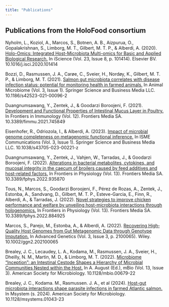 ```yaml
---
title: "Publications"
---
```


## Publications from the HoloFood consortium

Nyholm, L., Koziol, A., Marcos, S., Botnen, A. B., Aizpurua, O., Gopalakrishnan, S., Limborg, M. T., Gilbert, M. T. P., & Alberdi, A. (2020). 
[Holo-Omics: Integrated Host-Microbiota Multi-omics for Basic and Applied Biological Research.](https://doi.org/10.1016/j.isci.2020.101414) In iScience (Vol. 23, Issue 8, p. 101414). Elsevier BV. 10.1016/j.isci.2020.101414

Bozzi, D., Rasmussen, J. A., Carøe, C., Sveier, H., Nordøy, K., Gilbert, M. T. P., & Limborg, M. T. (2021). 
[Salmon gut microbiota correlates with disease infection status: potential for monitoring health in farmed animals.](https://doi.org/10.1186/s42523-021-00096-2) In Animal Microbiome (Vol. 3, Issue 1). Springer Science and Business Media LLC. 10.1186/s42523-021-00096-2

Duangnumsawang, Y., Zentek, J., & Goodarzi Boroojeni, F. (2021). 
[Development and Functional Properties of Intestinal Mucus Layer in Poultry.](https://doi.org/10.3389/fimmu.2021.745849) In Frontiers in Immunology (Vol. 12). Frontiers Media SA. 10.3389/fimmu.2021.745849

Eisenhofer, R., Odriozola, I., & Alberdi, A. (2023). 
[Impact of microbial genome completeness on metagenomic functional inference.](https://doi.org/10.1038/s43705-023-00221-z) In ISME Communications (Vol. 3, Issue 1). Springer Science and Business Media LLC. 10.1038/s43705-023-00221-z

Duangnumsawang, Y., Zentek, J., Vahjen, W., Tarradas, J., & Goodarzi Boroojeni, F. (2022). 
[Alterations in bacterial metabolites, cytokines, and mucosal integrity in the caecum of broilers caused by feed additives and host-related factors.](https://doi.org/10.3389/fphys.2022.935870) In Frontiers in Physiology (Vol. 13). Frontiers Media SA. 10.3389/fphys.2022.935870

Tous, N., Marcos, S., Goodarzi Boroojeni, F., Pérez de Rozas, A., Zentek, J., Estonba, A., Sandvang, D., Gilbert, M. T. P., Esteve-Garcia, E., Finn, R., Alberdi, A., & Tarradas, J. (2022). 
[Novel strategies to improve chicken performance and welfare by unveiling host-microbiota interactions through hologenomics.](https://doi.org/10.3389/fphys.2022.884925) In Frontiers in Physiology (Vol. 13). Frontiers Media SA. 10.3389/fphys.2022.884925

Marcos, S., Parejo, M., Estonba, A., & Alberdi, A. (2022). 
[Recovering High‐Quality Host Genomes from Gut Metagenomic Data through Genotype Imputation.](https://doi.org/10.1002/ggn2.202100065) In Advanced Genetics (Vol. 3, Issue 3, p. 2100065). Wiley. 10.1002/ggn2.202100065

Brealey, J. C., Lecaudey, L. A., Kodama, M., Rasmussen, J. A., Sveier, H., Dheilly, N. M., Martin, M. D., & Limborg, M. T. (2022). 
[Microbiome “Inception”: an Intestinal Cestode Shapes a Hierarchy of Microbial Communities Nested within the Host.](https://doi.org/10.1128/mbio.00679-22) In A. August (Ed.), mBio (Vol. 13, Issue 3). American Society for Microbiology. 10.1128/mbio.00679-22

Brealey, J. C., Kodama. M., Rasmussen. J. A., et al (2024).
[Host-gut microbiota interactions shape parasite infections in farmed Atlantic salmon.](https://doi.org/10.1128/msystems.01043-23) In Msystem (s. 2024). American Society for Microbiology. 10.1128/msystems.01043-23

